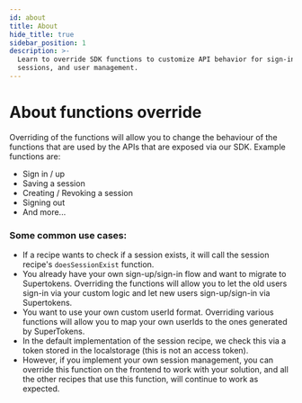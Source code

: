 ```yaml
---
id: about
title: About
hide_title: true
sidebar_position: 1
description: >-
  Learn to override SDK functions to customize API behavior for sign-in,
  sessions, and user management.
---
```


# About functions override

Overriding of the functions will allow you to change the behaviour of the functions that are used by the APIs that are exposed via our SDK. Example functions are:
- Sign in / up
- Saving a session
- Creating / Revoking a session
- Signing out
- And more...

### Some common use cases:
- If a recipe wants to check if a session exists, it will call the session recipe's `doesSessionExist` function.
- You already have your own sign-up/sign-in flow and want to migrate to Supertokens. Overriding the functions will allow you to let the old users sign-in via your custom logic and let new users sign-up/sign-in via Supertokens.
- You want to use your own custom userId format. Overriding various functions will allow you to map your own userIds to the ones generated by SuperTokens.
- In the default implementation of the session recipe, we check this via a token stored in the localstorage (this is not an access token).
- However, if you implement your own session management, you can override this function on the frontend to work with your solution, and all the other recipes that use this function, will continue to work as expected.
